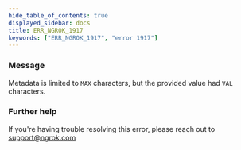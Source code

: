 ```yaml
---
hide_table_of_contents: true
displayed_sidebar: docs
title: ERR_NGROK_1917
keywords: ["ERR_NGROK_1917", "error 1917"]
---
```


### Message

Metadata is limited to `MAX` characters, but the provided value had `VAL` characters.

### Further help

If you're having trouble resolving this error, please reach out to [support@ngrok.com](mailto:support@ngrok.com?subject=Help%20with%20ERR_NGROK_1917)
